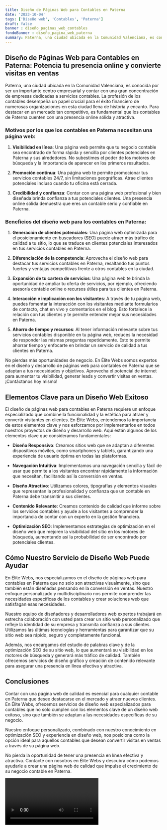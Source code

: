```yaml
---
title: Diseño de Páginas Web para Contables en Paterna
date: '2023-10-04'
tags: ['Diseño web', 'Contables', 'Paterna']
draft: false
banner : diseño_paginas_web_contables
fondoBanner : diseño_pagina_web_paterna
summary: Paterna, una ciudad ubicada en la Comunidad Valenciana, es conocida por ser un importante centro empresarial y contar con una gran concentración de empresas dedicadas a servicios contables. La profesión de los contables desempeña un papel crucial para el éxito financiero de numerosas organizaciones en esta ciudad llena de historia y encanto. Para destacar en un mercado tan competitivo, es fundamental que los contables de Paterna cuenten con una presencia online sólida y atractiva.
---
```


## Diseño de Páginas Web para Contables en Paterna: Potencia tu presencia online y convierte visitas en ventas

Paterna, una ciudad ubicada en la Comunidad Valenciana, es conocida por ser un importante centro empresarial y contar con una gran concentración de empresas dedicadas a servicios contables. La profesión de los contables desempeña un papel crucial para el éxito financiero de numerosas organizaciones en esta ciudad llena de historia y encanto. Para destacar en un mercado tan competitivo, es fundamental que los contables de Paterna cuenten con una presencia online sólida y atractiva.

### Motivos por los que los contables en Paterna necesitan una página web:

1. **Visibilidad en línea**: Una página web permite que tu negocio contable sea encontrado de forma rápida y sencilla por clientes potenciales en Paterna y sus alrededores. No subestimes el poder de los motores de búsqueda y la importancia de aparecer en los primeros resultados.

2. **Promoción continua**: Una página web te permite promocionar tus servicios contables 24/7, sin limitaciones geográficas. Atrae clientes potenciales incluso cuando tu oficina está cerrada.

3. **Credibilidad y confianza**: Contar con una página web profesional y bien diseñada brinda confianza a tus potenciales clientes. Una presencia online sólida demuestra que eres un contable serio y confiable en Paterna.

### Beneficios del diseño web para los contables en Paterna:

1. **Generación de clientes potenciales**: Una página web optimizada para el posicionamiento en buscadores (SEO) puede atraer más tráfico de calidad a tu sitio, lo que se traduce en clientes potenciales interesados en tus servicios contables en Paterna.

2. **Diferenciación de la competencia**: Aprovecha el diseño web para destacar tus servicios contables en Paterna, resaltando tus puntos fuertes y ventajas competitivas frente a otros contables en la ciudad.

3. **Expansión de tu cartera de servicios**: Una página web te brinda la oportunidad de ampliar tu oferta de servicios, por ejemplo, ofreciendo asesoría contable online o recursos útiles para tus clientes en Paterna.

4. **Interacción e implicación con los visitantes**: A través de tu página web, puedes fomentar la interacción con los visitantes mediante formularios de contacto, chat en vivo y comentarios en el blog. Esto fortalece la relación con tus clientes y te permite entender mejor sus necesidades en Paterna.

5. **Ahorro de tiempo y recursos**: Al tener información relevante sobre tus servicios contables disponible en tu página web, reduces la necesidad de responder las mismas preguntas repetidamente. Esto te permite ahorrar tiempo y enfocarte en brindar un servicio de calidad a tus clientes en Paterna.

No pierdas más oportunidades de negocio. En Élite Webs somos expertos en el diseño y desarrollo de páginas web para contables en Paterna que se adaptan a tus necesidades y objetivos. Aprovecha el potencial de internet para aumentar tu visibilidad, generar leads y convertir visitas en ventas. ¡Contáctanos hoy mismo!

<GifSeo />

<Cta />

## Elementos Clave para un Diseño Web Exitoso

El diseño de páginas web para contables en Paterna requiere un enfoque especializado que combine la funcionalidad y la estética para atraer y convertir visitantes en clientes. En Élite Webs, entendemos la importancia de estos elementos clave y nos esforzamos por implementarlos en todos nuestros proyectos de diseño y desarrollo web. Aquí están algunos de los elementos clave que consideramos fundamentales:

- **Diseño Responsivo**: Creamos sitios web que se adaptan a diferentes dispositivos móviles, como smartphones y tablets, garantizando una experiencia de usuario óptima en todas las plataformas.

- **Navegación Intuitiva**: Implementamos una navegación sencilla y fácil de usar que permite a los visitantes encontrar rápidamente la información que necesitan, facilitando así la conversión en ventas.

- **Diseño Atractivo**: Utilizamos colores, tipografías y elementos visuales que representan la profesionalidad y confianza que un contable en Paterna debe transmitir a sus clientes.

- **Contenido Relevante**: Creamos contenido de calidad que informe sobre los servicios contables y ayude a los visitantes a comprender la importancia de contar con un experto en la gestión financiera.

- **Optimización SEO**: Implementamos estrategias de optimización en el diseño web que mejoren la visibilidad del sitio en los motores de búsqueda, aumentando así la probabilidad de ser encontrado por potenciales clientes.

## Cómo Nuestro Servicio de Diseño Web Puede Ayudar

En Élite Webs, nos especializamos en el diseño de páginas web para contables en Paterna que no solo son atractivas visualmente, sino que también están diseñadas pensando en la conversión en ventas. Nuestro enfoque personalizado y multidisciplinario nos permite comprender las necesidades específicas de los contables y crear soluciones web que satisfagan esas necesidades.

Nuestro equipo de diseñadores y desarrolladores web expertos trabajará en estrecha colaboración con usted para crear un sitio web personalizado que refleje la identidad de su empresa y transmita confianza a sus clientes. Utilizamos las últimas tecnologías y herramientas para garantizar que su sitio web sea rápido, seguro y completamente funcional.

Además, nos encargamos del estudio de palabras clave y de la optimización SEO de su sitio web, lo que aumentará su visibilidad en los motores de búsqueda y generará más tráfico de calidad. También ofrecemos servicios de diseño gráfico y creación de contenido relevante para asegurar una presencia en línea efectiva y atractiva.

## Conclusiones

Contar con una página web de calidad es esencial para cualquier contable en Paterna que desee destacarse en el mercado y atraer nuevos clientes. En Élite Webs, ofrecemos servicios de diseño web especializados para contables que no solo cumplen con los elementos clave de un diseño web exitoso, sino que también se adaptan a las necesidades específicas de su negocio.

Nuestro enfoque personalizado, combinado con nuestro conocimiento en optimización SEO y experiencia en diseño web, nos posiciona como la opción ideal para aquellos contables que desean convertir visitas en ventas a través de su página web.

No pierda la oportunidad de tener una presencia en línea efectiva y atractiva. Contacte con nosotros en Élite Webs y descubra cómo podemos ayudarle a crear una página web de calidad que impulse el crecimiento de su negocio contable en Paterna.

<Video />

<CtaBot job='Contables' city='Paterna'/>

<Gmaps query='Paterna+españa+maps' />